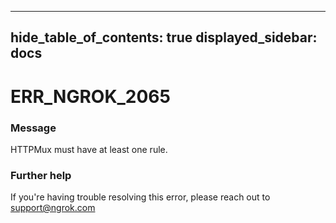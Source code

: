 

---
hide_table_of_contents: true
displayed_sidebar: docs
---


# ERR_NGROK_2065

### Message
HTTPMux must have at least one rule.

<ErrorDetails error="err_ngrok_2065" />



### Further help
If you're having trouble resolving this error, please reach out to [support@ngrok.com](mailto:support@ngrok.com?subject=Help%20with%20ERR_NGROK_2065)

